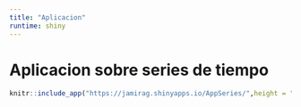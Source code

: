 ```yaml
---
title: "Aplicacion"
runtime: shiny
---
```


# Aplicacion sobre series de tiempo

```r
knitr::include_app("https://jamirag.shinyapps.io/AppSeries/",height = "900px")
```